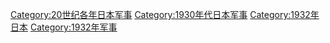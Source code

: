 [[Category:20世纪各年日本军事|Category:20世纪各年日本军事]]
[[Category:1930年代日本军事|Category:1930年代日本军事]]
[[Category:1932年日本|Category:1932年日本]]
[[Category:1932年军事|Category:1932年军事]]